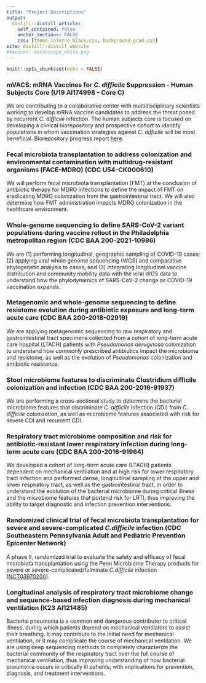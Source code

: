 ```yaml
---
title: "Project Descriptions"
output:
  distill::distill_article:
    self_contained: false
    anchor_sections: FALSE
    css: [theme_inferno_black.css, background_grad.css]
site: distill::distill_website
#favicon: microscope_white.png
---
```


```r

knitr::opts_chunk$set(echo = FALSE)

```


### mVACS: mRNA Vaccines for _C. difficile_ Suppression - Human Subjects Core (U19 AI174998 - Core C)    
  
We are contributing to a collaborative center with multidisciplinary scientists working to develop mRNA vaccine candidates to address the threat posed by recurrent _C. difficile_ infection. The human subjects core is focused on developing a clinical biorepository and prospective cohort to identify populations in whom vaccination strategies against _C. difficile_ will be most beneficial. Biorepository progress report <a href="biorepo_reports/biorepository_report_mVACS.html" target="_blank">here</a>.   
  
  
### Fecal microbiota transplantation to address colonization and environmental contamination with multidrug-resistant organisms (FACE-MDRO) (CDC U54-CK000610)    
  
We will perform fecal microbiota transplantation (FMT) at the conclusion of antibiotic therapy for MDRO infections to define the impact of FMT on eradicating MDRO colonization from the gastrointestinal tract. We will also determine how FMT administration impacts MDRO colonization in the healthcare environment.   
  
  
### Whole-genome sequencing to define SARS-CoV-2 variant populations during vaccine rollout in the Philadelphia metropolitan region (CDC BAA 200-2021-10986)  
  
We are (1) performing longitudinal, geographic sampling of COVID-19 cases; (2) applying viral whole genome sequencing (WGS) and comparative phylogenetic analysis to cases; and (3) integrating longitudinal vaccine distribution and community mobility data with the viral WGS data to understand how the phylodynamics of SARS-CoV-2 change as COVID-19 vaccination expands.    
  
  
### Metagenomic and whole-genome sequencing to define resistome evolution during antibiotic exposure and long-term acute care (CDC BAA 200-2018-02919)  
  
We are applying metagenomic sequencing to raw respiratory and gastrointestinal
tract specimens collected from a cohort of long-term acute care hospital (LTACH) patients with _Pseudomonas aeruginosa_ colonization to understand how commonly prescribed antibiotics impact the microbiome and resistome, as well as the evolution of _Pseudomonas_ colonization and antibiotic resistance.  
  
  
### Stool microbiome features to discriminate Clostridium difficile colonization and infection (CDC BAA 200-2016-91937)  
  
We are performing a cross-sectional study to determine the bacterial microbiome features that discriminate _C. difficile_ infection (CDI) from _C. difficile_ colonization, as well as microbiome features associated with risk for severe CDI and recurrent CDI.   
  
  
### Respiratory tract microbiome composition and risk for antibiotic-resistant lower respiratory infection during long-term acute care (CDC BAA 200-2016-91964)  

We developed a cohort of long-term acute care (LTACH) patients dependent on mechanical ventilation and at high risk for lower respiratory tract infection and performed dense, longitudinal sampling of the upper and lower respiratory tract, as well as the gastrointestinal tract, in order to understand the evolution of the bacterial microbiome during critical illness and the microbiome features that portend risk for LRTI, thus improving the ability to target diagnostic and infection prevention interventions.  
  
  
### Randomized clinical trial of fecal microbiota transplantation for severe and severe-complicated _C.difficile_ infection (CDC Southeastern Pennsylvania Adult and Pediatric Prevention Epicenter Network)  
  
A phase II, randomized trial to evaluate the safety and efficacy of fecal microbiota transplantation using the Penn Microbiome Therapy products for severe or severe-complicated/fulminate _C.difficile_ infection ([NCT03970200](https://clinicaltrials.gov/ct2/show/NCT03970200)).  
  
  
### Longitudinal analysis of respiratory tract microbiome change and sequence-based infection diagnosis during mechanical ventilation (K23 AI121485)
  
Bacterial pneumonia is a common and dangerous contributor to critical illness, during which patients depend on mechanical ventilators to assist their breathing. It may contribute to the initial need for mechanical ventilation, or it may complicate the course of mechanical ventilation. We are using deep sequencing methods to completely characterize the bacterial community of the respiratory tract over the full course of mechanical ventilation, thus improving understanding of how bacterial pneumonia occurs in critically ill patients, with implications for prevention, diagnosis, and treatment interventions.   
    
  
  
 <br>

 <br>

 <br>
 
